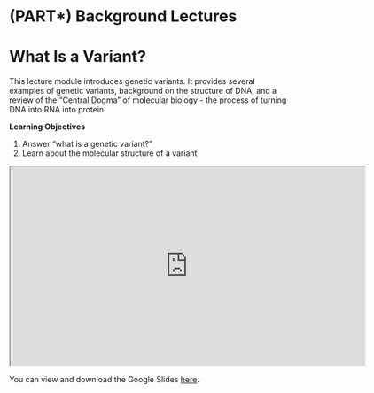 # (PART\*) Background Lectures {-}

# What Is a Variant?

This lecture module introduces genetic variants. It provides several examples of genetic variants, background on the structure of DNA, and a review of the "Central Dogma" of molecular biology - the process of turning DNA into RNA into protein.

**Learning Objectives**

1. Answer “what is a genetic variant?”
1. Learn about the molecular structure of a variant

<iframe src="https://drive.google.com/file/d/1o4BdDDUQcoeeCY-PvbC9nTzYaBKm8-tS/preview" width="640" height="360" allow="autoplay"></iframe>

You can view and download the Google Slides [here](https://docs.google.com/presentation/d/1097pZ-m7u22TBs6vqgbqPT1TH4FwdCY4P89WLTp2wT4/edit?usp=sharing).
